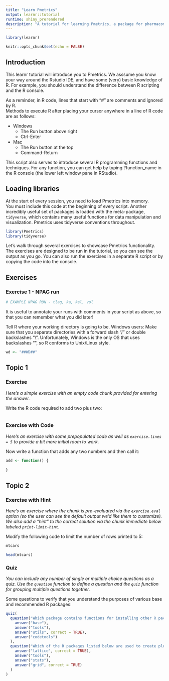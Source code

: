 ```yaml
---
title: "Learn Pmetrics"
output: learnr::tutorial
runtime: shiny_prerendered
description: "A tutorial for learning Pmetrics, a package for pharmacometric modeling and simulation in R."
---
```


```r
library(learnr)

knitr::opts_chunk$set(echo = FALSE)
```


## Introduction

This learnr tutorial will introduce you to Pmetrics. We asssume you know
your way around the Rstudio IDE, and have some (very) basic knowledge of R. For 
example, you should understand the difference between R scripting and the R
console. 

As a reminder, in R code, lines that start with "#" are comments and ignored by R.  
Methods to execute R after placing your cursor anywhere in a line of R
code are as follows:

* Windows
  - The Run button above right
  - Ctrl-Enter
* Mac
  - The Run button at the top
  - Command-Return
      
This script also serves to introduce several R programming functions
and techniques. For any function, you can get help by typing ?function_name
in the R console (the lower left window pane in RStudio).

## Loading libraries

At the start of every session, you need to load Pmetrics into memory.  
You must include this code at the beginning of every script. Another incredibly
useful set of packages is loaded with the meta-package, `tidyverse`, which
contains many useful functions for data manipulation and visualization. Pmetrics
uses tidyverse conventions throughout.

```r
library(Pmetrics)
library(tidyverse)
```

Let's walk through several exercises to showcase Pmetrics functionality.  The exercises
are designed to be run in the tutorial, so you can see the output as you go.  You can
also run the exercises in a separate R script or by copying the code into the console.

## Exercises

### Exercise 1 - NPAG run 


```r
# EXAMPLE NPAG RUN - tlag, ka, kel, vol
```

It is useful to annotate your runs with comments in your script as above, 
so that you can remember what you did later!

Tell R where your working directory is going to be.
Windows users:  Make sure that you separate directories with a
forward slash "/" or double backslashes "\\". Unfortunately, Windows is the only OS that uses
backslashes "\", so R conforms to Unix/Linux style.

```r
wd <- "##WD##"
```




## Topic 1

### Exercise 

*Here's a simple exercise with an empty code chunk provided for entering the answer.*

Write the R code required to add two plus two:

```r

```

### Exercise with Code

*Here's an exercise with some prepopulated code as well as `exercise.lines = 5` to provide a bit more initial room to work.*

Now write a function that adds any two numbers and then call it:

```r
add <- function() {
  
}
```

## Topic 2

### Exercise with Hint

*Here's an exercise where the chunk is pre-evaluated via the `exercise.eval` option (so the user can see the default output we'd like them to customize). We also add a "hint" to the correct solution via the chunk immediate below labeled `print-limit-hint`.*

Modify the following code to limit the number of rows printed to 5:

```r
mtcars
```

```r
head(mtcars)
```

### Quiz

*You can include any number of single or multiple choice questions as a quiz. Use the `question` function to define a question and the `quiz` function for grouping multiple questions together.*

Some questions to verify that you understand the purposes of various base and recommended R packages:

```r
quiz(
  question("Which package contains functions for installing other R packages?",
    answer("base"),
    answer("tools"),
    answer("utils", correct = TRUE),
    answer("codetools")
  ),
  question("Which of the R packages listed below are used to create plots?",
    answer("lattice", correct = TRUE),
    answer("tools"),
    answer("stats"),
    answer("grid", correct = TRUE)
  )
)
```

